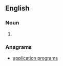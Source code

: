 ==English==

===Noun===
{{en-noun|sg=[[applications]] [[program]]}}

# {{alternative form of|application program}}

===Anagrams===
* [[application programs#English|application programs]]